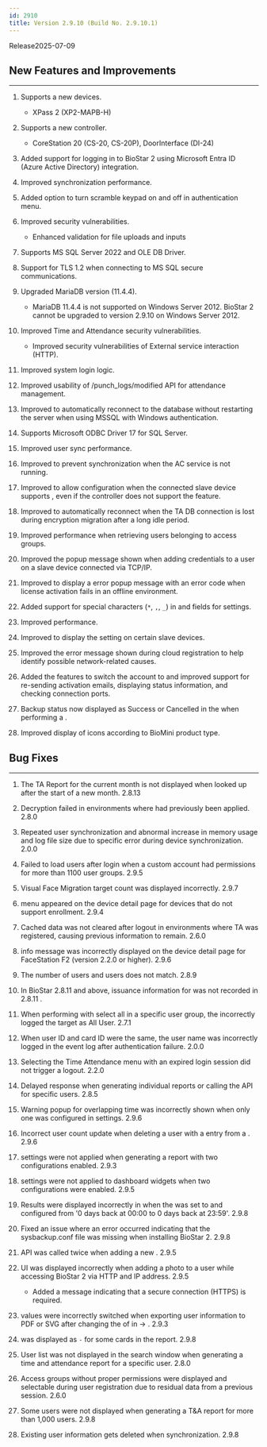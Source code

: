 ```yaml
---
id: 2910
title: Version 2.9.10 (Build No. 2.9.10.1)
---
```


Release<Separator/>2025-07-09


<DocumentA />

## New Features and Improvements

---

1. Supports a new devices.

    * XPass 2 (XP2-MAPB-H)

1. Supports a new controller.

    * CoreStation 20 (CS-20, CS-20P), DoorInterface (DI-24)

1. Added support for logging in to BioStar 2 using Microsoft Entra ID (Azure Active Directory) integration.

1. Improved <Cmd sid="settings.activeDirectory" /> synchronization performance.

1. Added option to turn scramble keypad on and off in authentication menu.

1. Improved security vulnerabilities.

    * Enhanced validation for file uploads and inputs

1. Supports MS SQL Server 2022 and OLE DB Driver.

1. Support for TLS 1.2 when connecting to MS SQL secure communications.

1. Upgraded MariaDB version (11.4.4).

    * MariaDB 11.4.4 is not supported on Windows Server 2012. BioStar 2 cannot be upgraded to version 2.9.10 on Windows Server 2012.

1. Improved Time and Attendance security vulnerabilities.

    * Improved security vulnerabilities of External service interaction (HTTP).

1. Improved system login logic.

1. Improved usability of /punch_logs/modified API for attendance management.

1. Improved to automatically reconnect to the database without restarting the server when using MSSQL with Windows authentication.

1. Supports Microsoft ODBC Driver 17 for SQL Server.

1. Improved user sync performance.

1. Improved to prevent synchronization when the AC service is not running.

1. Improved to allow configuration when the connected slave device supports <Cmd sid="device.card.customSmartCard" />, even if the controller does not support the feature.

1. Improved to automatically reconnect when the TA DB connection is lost during encryption migration after a long idle period.

1. Improved performance when retrieving users belonging to access groups.

1. Improved the popup message shown when adding credentials to a user on a slave device connected via TCP/IP.

1. Improved to display a error popup message with an error code when license activation fails in an offline environment.

1. Added support for special characters (`*`, `,`, `_`) in <Cmd sid="device.intercom.account.new" /> and <Cmd sid="device.intercom.authorization.id" /> fields for <Cmd sid="device.info.interphone" /> settings.

1. Improved <Cmd sid="audit.menu.video" /> performance.

1. Improved to display the <Cmd sid="device.info.tamperOn" /> setting on certain slave devices.

1. Improved the error message shown during cloud registration to help identify possible network-related causes.

1. Added the features to switch the <Cmd sid="audit.menu.setting.cloud" /> account to <Cmd sid="common.notUse" /> and improved support for re-sending activation emails, displaying status information, and checking connection ports.

1. Backup status now displayed as Success or Cancelled in the <Cmd sid="monitoring.auditTrail" /> when performing a <Cmd sid="audit.menu.systemBackup" />.

1. Improved display of icons according to BioMini product type.

## Bug Fixes

---

<BugLists>

1. The TA Report for the current month is not displayed when looked up after the start of a new month. <Badge>2.8.13</Badge>

1. Decryption failed in environments where <Cmd sid="setting.sever.secure.comm.encrypt.db" /> had previously been applied. <Badge>2.8.0</Badge>

1. Repeated user synchronization and abnormal increase in memory usage and log file size due to specific error during device synchronization. <Badge>2.0.0</Badge>

1. Failed to load users after login when a custom account had permissions for more than 1100 user groups. <Badge>2.9.5</Badge>

1. Visual Face Migration target count was displayed incorrectly. <Badge>2.9.7</Badge>

1. <Cmd sid="device.info.enrollTemplateOnMobile" /> menu appeared on the device detail page for devices that do not support <Cmd sid="device.info.templateOnMobile" /> enrollment. <Badge>2.9.4</Badge>

1. Cached data was not cleared after logout in environments where TA was registered, causing previous information to remain. <Badge>2.6.0</Badge>

1. <Cmd sid="device.info.enrollTemplateOnMobile" /> info message was incorrectly displayed on the device detail page for FaceStation F2 (version 2.2.0 or higher). <Badge>2.9.6</Badge>

1. The number of <Cmd sid="setting.server.license.ac" /> users and <Cmd sid="setting.server.license.ta" /> users does not match. <Badge>2.8.9</Badge>

1. In BioStar 2.8.11 and above, issuance information for <Cmd sid="user.qrSecureCredentialCard" /> was not recorded in <Cmd sid="monitoring.auditTrail" /> <Badge>2.8.11</Badge> .

1. When performing <Cmd sid="user.header.batchEdit" /> with select all in a specific user group, the <Cmd sid="monitoring.auditTrail" /> incorrectly logged the target as All User. <Badge>2.7.1</Badge>

1. When user ID and card ID were the same, the user name was incorrectly logged in the event log after authentication failure. <Badge>2.0.0</Badge>

1. Selecting the Time Attendance menu with an expired login session did not trigger a logout. <Badge>2.2.0</Badge>

1. Delayed response when generating individual reports or calling the API for specific users. <Badge>2.8.5</Badge>

1. Warning popup for overlapping time was incorrectly shown when only one <Cmd sid="shift.mealDeduction" /> was configured in <Cmd sid="shift.shift" /> settings. <Badge>2.9.6</Badge>

1. Incorrect user count update when deleting a user with a <Cmd sid="leave.leave" /> entry from a <Cmd sid="ta.schedule" />. <Badge>2.9.6</Badge>

1. <Cmd sid="audit.menu.setting.dst" /> settings were not applied when generating a report with two <Cmd sid="audit.menu.setting.dst" /> configurations enabled. <Badge>2.9.3</Badge>

1. <Cmd sid="audit.menu.setting.dst" /> settings were not applied to dashboard widgets when two <Cmd sid="audit.menu.setting.dst" /> configurations were enabled. <Badge>2.9.5</Badge>

1. Results were displayed incorrectly in <Cmd sid="reportApp.customReport" /> when the <Cmd sid="customReport.dialog.period" /> was set to <Cmd sid="reportApp.dynamic" /> and configured from '0 days back at 00:00 to 0 days back at 23:59'. <Badge>2.9.8</Badge>

1. Fixed an issue where an error occurred indicating that the sysbackup.conf file was missing when installing BioStar 2. <Badge>2.9.8</Badge>

1. API was called twice when adding a new <Cmd sid="common.quickAction" />. <Badge>2.9.5</Badge>

1. UI was displayed incorrectly when adding a photo to a user while accessing BioStar 2 via HTTP and IP address. <Badge>2.9.5</Badge>

    * Added a message indicating that a secure connection (HTTPS) is required.

1. <Cmd sid="setting.server.custom_field.title" /> values were incorrectly switched when exporting user information to PDF or SVG after changing the <Cmd sid="setting.server.custom_field.order" /> of <Cmd sid="setting.server.custom_field.title" /> in <Cmd sid="common.setting" /> → <Cmd sid="setting.server" />. <Badge>2.9.3</Badge>

1. <Cmd sid="setting.card.cardType" /> was displayed as `-` for some cards in the <Cmd sid="predefinedReport.name.allCards" /> report. <Badge>2.9.8</Badge>

1. User list was not displayed in the search window when generating a time and attendance report for a specific user. <Badge>2.8.0</Badge>

1. Access groups without proper permissions were displayed and selectable during user registration due to residual data from a previous session. <Badge>2.6.0</Badge>

1. Some users were not displayed when generating a T&A report for more than 1,000 users. <Badge>2.9.8</Badge>

1. Existing user information gets deleted when <Cmd sid="settings.activeDirectory" /> synchronization. <Badge>2.9.8</Badge>

</BugLists>